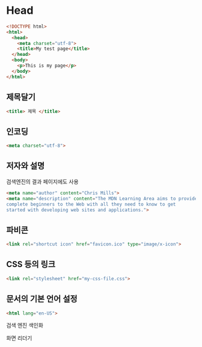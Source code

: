 # Head

```html
<!DOCTYPE html>
<html>
  <head>
    <meta charset="utf-8">
    <title>My test page</title>
  </head>
  <body>
    <p>This is my page</p>
  </body>
</html>
```


## 제목달기

```html
<title> 제목 </title>
```


## 인코딩

```html
<meta charset="utf-8">
```


## 저자와 설명

검색엔진의 결과 페이지에도 사용

```html
<meta name="author" content="Chris Mills">
<meta name="description" content="The MDN Learning Area aims to provide
complete beginners to the Web with all they need to know to get
started with developing web sites and applications.">
```


## 파비콘

```html
<link rel="shortcut icon" href="favicon.ico" type="image/x-icon">
```


## CSS 등의 링크

```html
<link rel="stylesheet" href="my-css-file.css">
```


## 문서의 기본 언어 설정

```html
<html lang="en-US">
```

검색 엔진 색인화

화면 리더기
